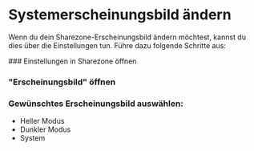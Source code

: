 
# Systemerscheinungsbild ändern

Wenn du dein Sharezone-Erscheinungsbild ändern möchtest, kannst du dies über die Einstellungen tun. Führe dazu folgende Schritte aus:

<Steps>
### Einstellungen in Sharezone öffnen

### "Erscheinungsbild" öffnen

### Gewünschtes Erscheinungsbild auswählen:

- Heller Modus
- Dunkler Modus
- System

</Steps>

